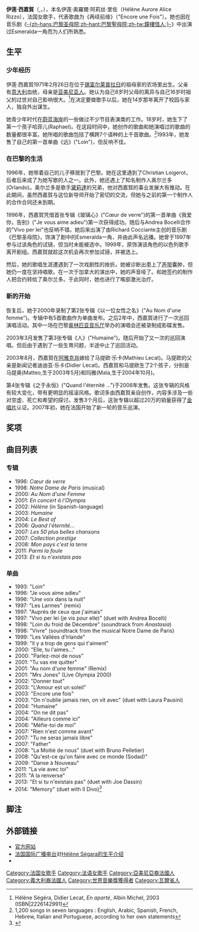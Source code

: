 {{多個問題|
{{copyedit|time=2015-01-28T17:50:26+00:00}}
{{refimprove|time=2015-01-28T17:50:26+00:00}}
}}
{{noteTA
|1=zh-cn:塞加拉; zh-tw:西嘉賀
}}
{{Infobox musical artist
| name            = 伊莲·西嘉賀<br>（Hélène Ségara）
| image           = Hélène_Ségara_défilé_Guillarme.jpg
| caption         = 伊莲·西嘉賀
| background      = solo_singer
| birth_name      = 伊莲·奥羅爾·阿莉丝·里佐<br>（Hélène Aurore Alice Rizzo）
| birth_date      = {{Birth date and age|1971|02|26|df=yes}}
| death_date      =
| origin          = [[法国|法国]][[锡富尔莱普拉日|锡富尔莱普拉日]]
| genre           = [[流行音乐|流行]]
| occupation      = [[唱作人|唱作人]]
| years_active    = 1985年–现今
| label           = [[华纳音乐集团|华纳]]法国所辖East West子公司<br><small>(1994-2004)</small><br>[[环球唱片|环球唱片]]所辖Mercury France子公司<br><small>(2006-2012)</small><br>[[索尼音乐娱乐|索尼音娱]] <small>(2013-)</small>
| associated_acts = 《[[巴黎圣母院_(音乐剧)|-{zh-hans:巴黎圣母院;zh-hant:巴黎聖母院;zh-tw:鐘樓怪人;}-]]》
| website         = [https://web.archive.org/web/20070503113234/http://lnsegara.artistes.universalmusic.fr/ lnsegara.artistes.universalmusic.fr]
}}
'''伊莲·西嘉賀'''（{{lang-fr|'''Hélène Ségara'''}},{{IPA-fr|elɛn seɡaʁa}}，{{bd|1971年|2月26日|||Rizzo}}），本名伊莲·奥羅爾·阿莉丝·里佐（Hélène Aurore Alice Rizzo），法国女歌手，代表歌曲为《再续前缘》（"Encore une Fois"）。她也因在音乐剧《[[巴黎圣母院_(音乐剧)|-{zh-hans:巴黎圣母院;zh-hant:巴黎聖母院;zh-tw:鐘樓怪人;}-]]》中出演过Esmeralda一角而为人们所熟悉。

== 生平 ==
=== 少年经历 ===
伊莲·西嘉賀1971年2月26日在位于[[锡富尔莱普拉日|锡富尔莱普拉日]]的祖母家的农场里出生。父亲有[[意大利|意大利]]血统，母亲是[[亚美尼亚人|亚美尼亚人]]。她认为自己8岁时父母的离异与自己16岁时祖父的过世对自己影响很大。<ref>Hélène Ségéra, Didier Lecat, ''En aparté'', Albin Michel, 2003 (ISBN|2226142991)</ref>在决定要做歌手以后，她在14岁那年离开了校园与家人，独自外出谋生。

她青少年时代在[[蔚蓝海岸|蔚蓝海岸]]的一些{{link-en|钢琴吧|piano bar}}做过不少节目表演类的工作。18岁时，她生下了第一个孩子哈菲儿(Raphael)。在这段时间中，她创作的歌曲和她演唱过的歌曲的数量都很丰富。她所唱的歌曲包括了横跨7个语种的上千首歌曲。<ref>1,200 songs in seven languages : English, Arabic, Spanish, French, Hebrew, Italian and Portuguese, according to her own statements</ref>1993年，她发售了自己的第一首单曲《远》("Loin")，但反响不佳。

=== 在巴黎的生活 ===
1996年，她带着自己的儿子移居到了巴黎。她在这里遇到了Christian Loigerot，后者后来成了为她写歌的人之一。此外，她还遇上了知名制作人奥尔兰多(Orlando)。奥尔兰多是歌手[[黛莉達|黛莉達]]的兄弟，他对西嘉賀的事业发展大有推动。在此期间，虽然西嘉賀与这位新导师开始了密切的交流，但她与之前的第一个制作人的合作合同还未到期。

1996年，西嘉賀凭借首张专辑《玻璃心》("Cœur de verre")的第一首单曲《我爱你，告别》("Je vous aime adieu")第一次获得成功。随后与Andrea Bocelli合作的"Vivo per lei"也反响不错。她后来出演了由Richard Cocciante主创的音乐剧《巴黎圣母院》，饰演了剧中的Esmeralda一角，并由此声名远播。她曾于1997年参与过该角色的试镜，但当时未能被选中。1999年，原饰演该角色的以色列歌手{{link-en|Noa|Noa (singer)}}离开剧组。西嘉賀就趁这次机会再次参加试镜，并被选上。

然后，她的歌唱生涯遭遇到了一次戏剧性的挫折。她被诊断出患上了[[声带|声带]]囊肿，但她仍一度在坚持唱歌。在一次于加拿大的演出中，她的声音哑了。和她签约的制作人把合约转给了奥尔兰多。于此同时，她也进行了喉部激光治疗。

=== 新的开始 ===
恢复后，她于2000年录制了第2张专辑《以一位女性之名》("Au Nom d'une femme")。专辑中有5首歌曲作为单曲发布。之后2年中，西嘉賀进行了一次巡回演唱活动。其中一场在巴黎[[奥林匹亚音乐厅|奥林匹亚音乐厅]]举办的演唱会还被录制成影碟发售。

2003年3月发售了第3张专辑《人》("Humaine")。随后开始了又一次的巡回演唱。但后由于遇到了一些生育问题，半途中止了巡回活动。

2003年8月，西嘉賀在[[阿雅克肖|阿雅克肖]]嫁给了马提欧·乐卡(Mathieu Lecat)。马提欧的父亲是新闻记者迪迪亚·乐卡(Didier Lecat)。西嘉賀和马提欧生了2个孩子，分别是马提奥(Matteo,生于2003年5月)和玛雅(Maïa,生于2004年10月)。

第4张专辑《之于永恒》("Quand l'éternité ...")于2006年发售。这张专辑的风格有较大变化，带有更明显的摇滚风格。歌词多由西嘉賀亲自创作，内容多涉及一些对空虚、死亡和希望的探讨。发售3个月后，这张专辑以超过20万的销量获得了[[金唱片|金唱片]]认证。2007年初，她在法国开始了新一轮的音乐巡演。

== 奖项 ==
== 曲目列表 ==
{{Main|:en:Hélène Ségara discography}}

=== 专辑 ===
*1996: ''Cœur de verre''
*1998: ''Notre Dame de Paris'' (musical)
*2000: ''Au Nom d'une Femme''
*2001: ''En concert à l'Olympia''
*2002: ''Hélène'' (in Spanish-language)
*2003: ''Humaine''
*2004: ''Le Best of''
*2006: ''Quand l'éternité...''
*2007: ''Les 50 plus belles chansons''
*2007: ''Collection prestige''
*2008: ''Mon pays c'est la terre''
*2011: ''Parmi la foule''
*2013: ''Et si tu n'existais pas''

=== 单曲 ===
*1993: "Loin"
*1996: "Je vous aime adieu"
*1996: "Une voix dans la nuit"
*1997: "Les Larmes" (remix)
*1997: "Auprès de ceux que j'aimais"
*1997: "Vivo per lei (je vis pour elle)" (duet with Andrea Bocelli)
*1998: "Loin du froid de Décembre" (soundtrack from ''Anastasia'')
*1998: "Vivre" (soundtrack from the musical Notre Dame de Paris)
*1999: "Les Vallées d'Irlande"
*1999: "Il y a trop de gens qui t'aiment"
*2000: "Elle, tu l'aimes..."
*2000: "Parlez-moi de nous"
*2001: "Tu vas me quitter"
*2001: "Au nom d'une femme" (Remix)
*2001: "Mrs Jones" (Live Olympia 2000)
*2002: "Donner tout"
*2003: "L'Amour est un soleil"
*2003: "Encore une fois"
*2003: "On n'oublie jamais rien, on vit avec" (duet with Laura Pausini)
*2004: "Humaine"
*2004: "On ne dit pas"
*2004: "Ailleurs comme ici"
*2006: "Méfie-toi de moi"
*2007: "Rien n'est comme avant"
*2007: "Tu ne seras jamais libre"
*2007: "Father"
*2008: "La Moitié de nous" (duet with Bruno Pelletier)
*2008: "Qu'est-ce qu'on faire avec ce monde (Sodad)"
*2009: "Danse à Nouveau"
*2011: "La vie avec toi"
*2011: "A la renverse"
*2013: "Et si tu n'existais pas" (duet with Joe Dassin)
*2014: "Memory" (duet with Il Divo)<ref name="ildivOMUSICALfrancia">{{cite web|url=http://www.peopleinside.fr/il-divo-nouveau-clip-pour-lalbum-a-musical-affair-maintenant-disponible/show-bizz/82321 |title=IL DIVO : NOUVEAU CLIP POUR L’ALBUM " A MUSICAL AFFAIR " MAINTENANT DISPONIBLE |editor=peopleinside.fr |deadurl=yes |archiveurl=https://web.archive.org/web/20141205034318/http://www.peopleinside.fr/il-divo-nouveau-clip-pour-lalbum-a-musical-affair-maintenant-disponible/show-bizz/82321 |archivedate=2014-12-05 }}</ref>

== 脚注 ==
{{Reflist}}

== 外部链接 ==
* [https://web.archive.org/web/20070508223930/http://lnsegara.artistes.universalmusic.fr/site.html 官方网站]{{fr icon}}
* [[法国国际广播电台|法国国际广播电台]]对[https://web.archive.org/web/20060326120553/http://www.rfimusique.com/siteen/biographie/biographie_6200.asp Hélène Ségara的生平介绍]
* {{IMDb name|id=0993340}}

{{Authority control}}
{{DEFAULTSORT:Segara, Helene}}
[[Category:法国女歌手|Category:法国女歌手]]
[[Category:法语女歌手|Category:法语女歌手]]
[[Category:亞美尼亞裔法國人|Category:亞美尼亞裔法國人]]
[[Category:義大利裔法國人|Category:義大利裔法國人]]
[[Category:世界音樂獎獲得者|Category:世界音樂獎獲得者]]
[[Category:瓦爾省人|Category:瓦爾省人]]